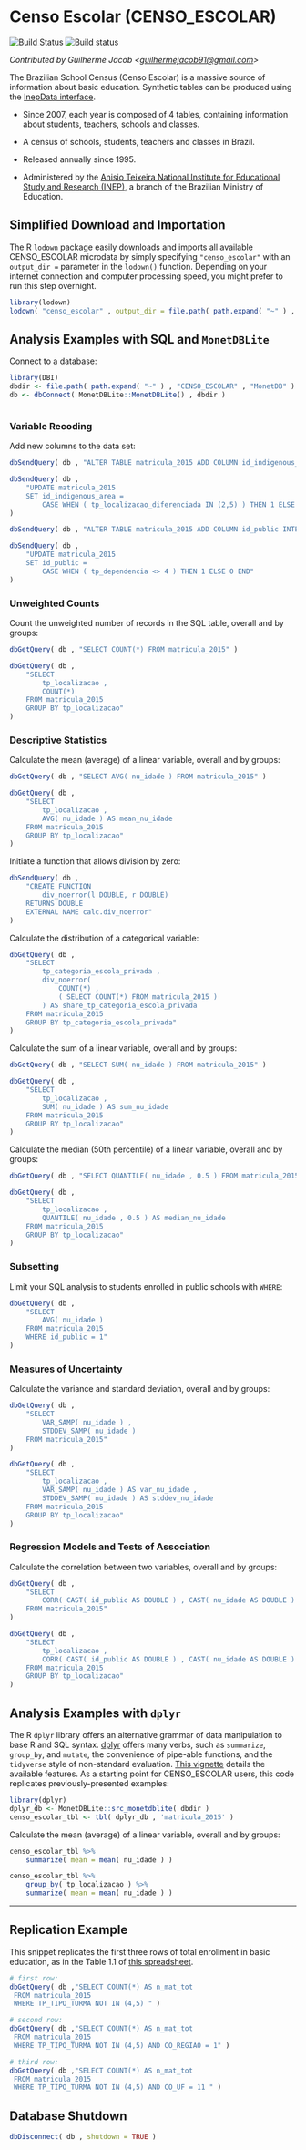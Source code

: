 # Censo Escolar (CENSO_ESCOLAR) {-}

[![Build Status](https://sisyphus.project.cwi.nl/?badge=censo_escolar&host=stones14win)](http://sisyphus.project.cwi.nl/) [![Build status](https://sisyphus.project.cwi.nl/?badge=censo_escolar&host=stones06fedora)](http://sisyphus.project.cwi.nl/)

*Contributed by Guilherme Jacob <<guilhermejacob91@gmail.com>>*

The Brazilian School Census (Censo Escolar) is a massive source of information about basic education. Synthetic tables can be produced using the [InepData interface](http://inepdata.inep.gov.br/analytics/saw.dll?Dashboard).

* Since 2007, each year is composed of 4 tables, containing information about students, teachers, schools and classes.

* A census of schools, students, teachers and classes in Brazil.

* Released annually since 1995.

* Administered by the [Anisio Teixeira National Institute for Educational Study and Research (INEP)](http://portal.inep.gov.br), a branch of the Brazilian Ministry of Education.

## Simplified Download and Importation {-}

The R `lodown` package easily downloads and imports all available CENSO_ESCOLAR microdata by simply specifying `"censo_escolar"` with an `output_dir =` parameter in the `lodown()` function. Depending on your internet connection and computer processing speed, you might prefer to run this step overnight.

```r
library(lodown)
lodown( "censo_escolar" , output_dir = file.path( path.expand( "~" ) , "CENSO_ESCOLAR" ) )
```

## Analysis Examples with SQL and `MonetDBLite` {-}

Connect to a database:

```r
library(DBI)
dbdir <- file.path( path.expand( "~" ) , "CENSO_ESCOLAR" , "MonetDB" )
db <- dbConnect( MonetDBLite::MonetDBLite() , dbdir )
```

```r

```

### Variable Recoding {-}

Add new columns to the data set:
```r
dbSendQuery( db , "ALTER TABLE matricula_2015 ADD COLUMN id_indigenous_area INTEGER" )

dbSendQuery( db ,
	"UPDATE matricula_2015
	SET id_indigenous_area =
		CASE WHEN ( tp_localizacao_diferenciada IN (2,5) ) THEN 1 ELSE 0 END"
)

dbSendQuery( db , "ALTER TABLE matricula_2015 ADD COLUMN id_public INTEGER" )

dbSendQuery( db ,
	"UPDATE matricula_2015
	SET id_public =
		CASE WHEN ( tp_dependencia <> 4 ) THEN 1 ELSE 0 END"
)
```

### Unweighted Counts {-}

Count the unweighted number of records in the SQL table, overall and by groups:
```r
dbGetQuery( db , "SELECT COUNT(*) FROM matricula_2015" )

dbGetQuery( db ,
	"SELECT
		tp_localizacao ,
		COUNT(*) 
	FROM matricula_2015
	GROUP BY tp_localizacao"
)
```

### Descriptive Statistics {-}

Calculate the mean (average) of a linear variable, overall and by groups:
```r
dbGetQuery( db , "SELECT AVG( nu_idade ) FROM matricula_2015" )

dbGetQuery( db , 
	"SELECT 
		tp_localizacao , 
		AVG( nu_idade ) AS mean_nu_idade
	FROM matricula_2015 
	GROUP BY tp_localizacao" 
)
```

Initiate a function that allows division by zero:
```r
dbSendQuery( db , 
	"CREATE FUNCTION 
		div_noerror(l DOUBLE, r DOUBLE) 
	RETURNS DOUBLE 
	EXTERNAL NAME calc.div_noerror" 
)
```

Calculate the distribution of a categorical variable:
```r
dbGetQuery( db , 
	"SELECT 
		tp_categoria_escola_privada , 
		div_noerror( 
			COUNT(*) , 
			( SELECT COUNT(*) FROM matricula_2015 ) 
		) AS share_tp_categoria_escola_privada
	FROM matricula_2015 
	GROUP BY tp_categoria_escola_privada" 
)
```

Calculate the sum of a linear variable, overall and by groups:
```r
dbGetQuery( db , "SELECT SUM( nu_idade ) FROM matricula_2015" )

dbGetQuery( db , 
	"SELECT 
		tp_localizacao , 
		SUM( nu_idade ) AS sum_nu_idade 
	FROM matricula_2015 
	GROUP BY tp_localizacao" 
)
```

Calculate the median (50th percentile) of a linear variable, overall and by groups:
```r
dbGetQuery( db , "SELECT QUANTILE( nu_idade , 0.5 ) FROM matricula_2015" )

dbGetQuery( db , 
	"SELECT 
		tp_localizacao , 
		QUANTILE( nu_idade , 0.5 ) AS median_nu_idade
	FROM matricula_2015 
	GROUP BY tp_localizacao" 
)
```

### Subsetting {-}

Limit your SQL analysis to students enrolled in public schools with `WHERE`:
```r
dbGetQuery( db ,
	"SELECT
		AVG( nu_idade )
	FROM matricula_2015
	WHERE id_public = 1"
)
```

### Measures of Uncertainty {-}

Calculate the variance and standard deviation, overall and by groups:
```r
dbGetQuery( db , 
	"SELECT 
		VAR_SAMP( nu_idade ) , 
		STDDEV_SAMP( nu_idade ) 
	FROM matricula_2015" 
)

dbGetQuery( db , 
	"SELECT 
		tp_localizacao , 
		VAR_SAMP( nu_idade ) AS var_nu_idade ,
		STDDEV_SAMP( nu_idade ) AS stddev_nu_idade
	FROM matricula_2015 
	GROUP BY tp_localizacao" 
)
```

### Regression Models and Tests of Association {-}

Calculate the correlation between two variables, overall and by groups:
```r
dbGetQuery( db , 
	"SELECT 
		CORR( CAST( id_public AS DOUBLE ) , CAST( nu_idade AS DOUBLE ) )
	FROM matricula_2015" 
)

dbGetQuery( db , 
	"SELECT 
		tp_localizacao , 
		CORR( CAST( id_public AS DOUBLE ) , CAST( nu_idade AS DOUBLE ) )
	FROM matricula_2015 
	GROUP BY tp_localizacao" 
)
```

## Analysis Examples with `dplyr` {-}

The R `dplyr` library offers an alternative grammar of data manipulation to base R and SQL syntax. [dplyr](https://github.com/tidyverse/dplyr/) offers many verbs, such as `summarize`, `group_by`, and `mutate`, the convenience of pipe-able functions, and the `tidyverse` style of non-standard evaluation. [This vignette](https://cran.r-project.org/web/packages/dplyr/vignettes/dplyr.html) details the available features. As a starting point for CENSO_ESCOLAR users, this code replicates previously-presented examples:

```r
library(dplyr)
dplyr_db <- MonetDBLite::src_monetdblite( dbdir )
censo_escolar_tbl <- tbl( dplyr_db , 'matricula_2015' )
```
Calculate the mean (average) of a linear variable, overall and by groups:
```r
censo_escolar_tbl %>%
	summarize( mean = mean( nu_idade ) )

censo_escolar_tbl %>%
	group_by( tp_localizacao ) %>%
	summarize( mean = mean( nu_idade ) )
```

---

## Replication Example {-}

This snippet replicates the first three rows of total enrollment in basic education, as in the Table 1.1 of [this spreadsheet](http://download.inep.gov.br/informacoes_estatisticas/sinopses_estatisticas/sinopses_educacao_basica/sinopse_estatistica_educacao_basica_2015.zip).

```r
# first row:
dbGetQuery( db ,"SELECT COUNT(*) AS n_mat_tot
 FROM matricula_2015
 WHERE TP_TIPO_TURMA NOT IN (4,5) " )

# second row:
dbGetQuery( db ,"SELECT COUNT(*) AS n_mat_tot
 FROM matricula_2015
 WHERE TP_TIPO_TURMA NOT IN (4,5) AND CO_REGIAO = 1" )

# third row:
dbGetQuery( db ,"SELECT COUNT(*) AS n_mat_tot
 FROM matricula_2015
 WHERE TP_TIPO_TURMA NOT IN (4,5) AND CO_UF = 11 " )
```

## Database Shutdown {-}

```r
dbDisconnect( db , shutdown = TRUE )
```

